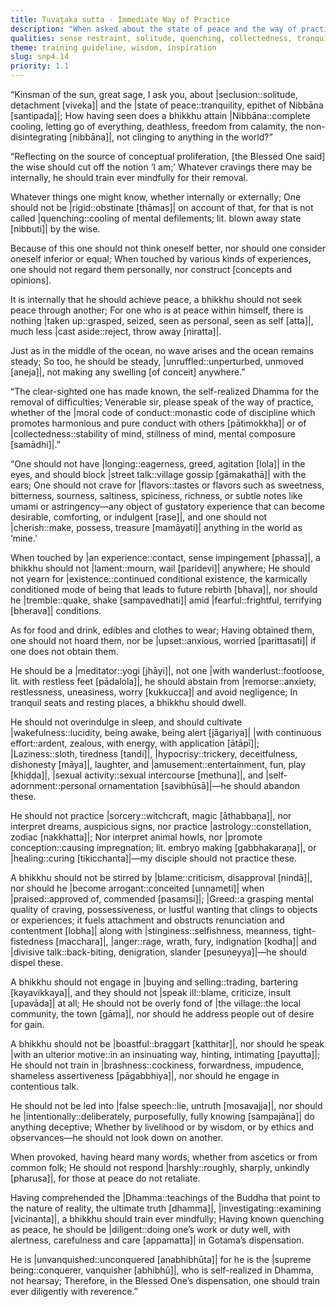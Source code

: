 ```yaml
---
title: Tuvaṭaka sutta - Immediate Way of Practice
description: "When asked about the state of peace and the way of practice to reach it, the Buddha describes this state as being steady and unruffled, like the middle of the ocean where no wave arises. He then shares the way of practice to achieve it without delay: guarding the senses, letting go of indulgence, to be a meditator who cultivates wakefulness, and through investigation, abandoning a host of unwholesome qualities."
qualities: sense restraint, solitude, quenching, collectedness, tranquility, mental proliferation, imperturbable, craving, fear, cultivation, non-regret, wakefulness, continuous effort, laziness, hypocrisy, wrong livelihood, conceit, greed, stinginess, anger, wrong speech, boastfulness, brashness, treachery, examination, diligence
theme: training guideline, wisdom, inspiration
slug: snp4.14
priority: 1.1
---
```


“Kinsman of the sun, great sage, I ask you,
about |seclusion::solitude, detachment [viveka]| and the |state of peace::tranquility, epithet of Nibbāna [santipada]|;
How having seen does a bhikkhu attain |Nibbāna::complete cooling, letting go of everything, deathless, freedom from calamity, the non-disintegrating [nibbāna]|,
not clinging to anything in the world?”

“Reflecting on the source of conceptual proliferation,
[the Blessed One said]
the wise should cut off the notion ‘I am;’
Whatever cravings there may be internally,
he should train ever mindfully for their removal.

Whatever things one might know,
whether internally or externally;
One should not be |rigid::obstinate [thāmas]| on account of that,
for that is not called |quenching::cooling of mental defilements; lit. blown away state [nibbuti]| by the wise.

Because of this one should not think oneself better,
nor should one consider oneself inferior or equal;
When touched by various kinds of experiences,
one should not regard them personally, nor construct [concepts and opinions].

It is internally that he should achieve peace,
a bhikkhu should not seek peace through another;
For one who is at peace within himself,
there is nothing |taken up::grasped, seized, seen as personal, seen as self [atta]|, much less |cast aside::reject, throw away [niratta]|.

Just as in the middle of the ocean,
no wave arises and the ocean remains steady;
So too, he should be steady, |unruffled::unperturbed, unmoved [aneja]|,
not making any swelling [of conceit] anywhere.”

“The clear-sighted one has made known,
the self-realized Dhamma for the removal of difficulties;
Venerable sir, please speak of the way of practice,
whether of the |moral code of conduct::monastic code of discipline which promotes harmonious and pure conduct with others [pātimokkha]| or of |collectedness::stability of mind, stillness of mind, mental composure [samādhi]|.”

“One should not have |longing::eagerness, greed, agitation [lola]| in the eyes,
and should block |street talk::village gossip [gāmakathā]| with the ears;
One should not crave for |flavors::tastes or flavors such as sweetness, bitterness, sourness, saltiness, spiciness, richness, or subtle notes like umami or astringency—any object of gustatory experience that can become desirable, comforting, or indulgent [rase]|,
and one should not |cherish::make, possess, treasure [mamāyati]| anything in the world as ‘mine.’

When touched by |an experience::contact, sense impingement [phassa]|,
a bhikkhu should not |lament::mourn, wail [paridevi]| anywhere;
He should not yearn for |existence::continued conditional existence, the karmically conditioned mode of being that leads to future rebirth [bhava]|,
nor should he |tremble::quake, shake [sampavedhati]| amid |fearful::frightful, terrifying [bherava]| conditions.

As for food and drink,
edibles and clothes to wear;
Having obtained them, one should not hoard them,
nor be |upset::anxious, worried [parittasati]| if one does not obtain them.

He should be a |meditator::yogi [jhāyi]|, not one |with wanderlust::footloose, lit. with restless feet [pādalola]|,
he should abstain from |remorse::anxiety, restlessness, uneasiness, worry [kukkucca]| and avoid negligence;
In tranquil seats and resting places,
a bhikkhu should dwell.

He should not overindulge in sleep,
and should cultivate |wakefulness::lucidity, being awake, being alert [jāgariya]| |with continuous effort::ardent, zealous, with energy, with application [ātāpī]|;
|Laziness::sloth, tiredness [tandi]|, |hypocrisy::trickery, deceitfulness, dishonesty [māya]|, laughter, and |amusement::entertainment, fun, play [khiḍḍa]|,
|sexual activity::sexual intercourse [methuna]|, and |self-adornment::personal ornamentation [savibhūsā]|—he should abandon these.

He should not practice |sorcery::witchcraft, magic [āthabbaṇa]|, nor interpret dreams,
auspicious signs, nor practice |astrology::constellation, zodiac [nakkhatta]|;
Nor interpret animal howls, nor |promote conception::causing impregnation; lit. embryo making [gabbhakaraṇa]|,
or |healing::curing [tikicchanta]|—my disciple should not practice these.

A bhikkhu should not be stirred by |blame::criticism, disapproval [nindā]|,
nor should he |become arrogant::conceited [uṇṇameti]| when |praised::approved of, commended [pasaṃsi]|;
|Greed::a grasping mental quality of craving, possessiveness, or lustful wanting that clings to objects or experiences; it fuels attachment and obstructs renunciation and contentment [lobha]| along with |stinginess::selfishness, meanness, tight-fistedness [macchara]|,
|anger::rage, wrath, fury, indignation [kodha]| and |divisive talk::back-biting, denigration, slander [pesuṇeyya]|—he should dispel these.

A bhikkhu should not engage in |buying and selling::trading, bartering [kayavikkaya]|,
and they should not |speak ill::blame, criticize, insult [upavāda]| at all;
He should not be overly fond of |the village::the local community, the town [gāma]|,
nor should he address people out of desire for gain.

A bhikkhu should not be |boastful::braggart [katthitar]|,
nor should he speak |with an ulterior motive::in an insinuating way, hinting, intimating [payutta]|;
He should not train in |brashness::cockiness, forwardness, impudence, shameless assertiveness [pāgabbhiya]|,
nor should he engage in contentious talk.

He should not be led into |false speech::lie, untruth [mosavajja]|,
nor should he |intentionally::deliberately, purposefully, fully knowing [sampajāna]| do anything deceptive;
Whether by livelihood or by wisdom,
or by ethics and observances—he should not look down on another.

When provoked, having heard many words,
whether from ascetics or from common folk;
He should not respond |harshly::roughly, sharply, unkindly [pharusa]|,
for those at peace do not retaliate.

Having comprehended the |Dhamma::teachings of the Buddha that point to the nature of reality, the ultimate truth [dhamma]|,
|investigating::examining [vicinanta]|, a bhikkhu should train ever mindfully;
Having known quenching as peace,
he should be |diligent::doing one’s work or duty well, with alertness, carefulness and care [appamatta]| in Gotama’s dispensation.

He is |unvanquished::unconquered [anabhibhūta]| for he is the |supreme being::conquerer, vanquisher [abhibhū]|,
who is self-realized in Dhamma, not hearsay;
Therefore, in the Blessed One’s dispensation,
one should train ever diligently with reverence.”